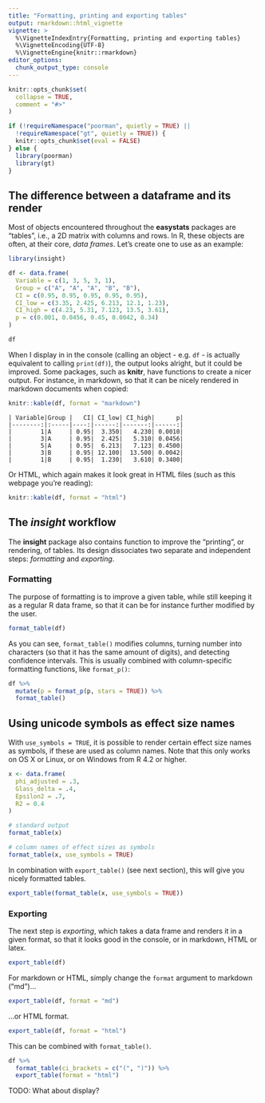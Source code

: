 ---
title: "Formatting, printing and exporting tables"
output: rmarkdown::html_vignette
vignette: >
  %\VignetteIndexEntry{Formatting, printing and exporting tables}
  %\VignetteEncoding{UTF-8}
  %\VignetteEngine{knitr::rmarkdown}
editor_options: 
  chunk_output_type: console
---

```{r, include = FALSE}
knitr::opts_chunk$set(
  collapse = TRUE,
  comment = "#>"
)

if (!requireNamespace("poorman", quietly = TRUE) ||
  !requireNamespace("gt", quietly = TRUE)) {
  knitr::opts_chunk$set(eval = FALSE)
} else {
  library(poorman)
  library(gt)
}
```

## The difference between a dataframe and its render

Most of objects encountered throughout the **easystats** packages are "tables", i.e., a 2D matrix with columns and rows. In R, these objects are often, at their core, *data frames*. Let's create one to use as an example:

```{r, warning=FALSE, message=FALSE}
library(insight)

df <- data.frame(
  Variable = c(1, 3, 5, 3, 1),
  Group = c("A", "A", "A", "B", "B"),
  CI = c(0.95, 0.95, 0.95, 0.95, 0.95),
  CI_low = c(3.35, 2.425, 6.213, 12.1, 1.23),
  CI_high = c(4.23, 5.31, 7.123, 13.5, 3.61),
  p = c(0.001, 0.0456, 0.45, 0.0042, 0.34)
)

df
```

When I display in in the console (calling an object - e.g. `df` - is actually equivalent to calling `print(df)`), the output looks alright, but it could be improved. Some packages, such as **knitr**, have functions to create a nicer output. For instance, in markdown, so that it can be nicely rendered in markdown documents when copied:

```{r, eval=FALSE}
knitr::kable(df, format = "markdown")
```
```
| Variable|Group |   CI| CI_low| CI_high|      p|
|--------:|:-----|----:|------:|-------:|------:|
|        1|A     | 0.95|  3.350|   4.230| 0.0010|
|        3|A     | 0.95|  2.425|   5.310| 0.0456|
|        5|A     | 0.95|  6.213|   7.123| 0.4500|
|        3|B     | 0.95| 12.100|  13.500| 0.0042|
|        1|B     | 0.95|  1.230|   3.610| 0.3400|
```

Or HTML, which again makes it look great in HTML files (such as this webpage you're reading):

```{r, results='asis'}
knitr::kable(df, format = "html")
```


## The *insight* workflow

The **insight** package also contains function to improve the "printing", or rendering, of tables. Its design dissociates two separate and independent steps: *formatting* and *exporting*.

### Formatting

The purpose of formatting is to improve a given table, while still keeping it as a regular R data frame, so that it can be for instance further modified by the user.


```{r}
format_table(df)
```

As you can see, `format_table()` modifies columns, turning number into characters (so that it has the same amount of digits), and  detecting confidence intervals. This is usually combined with column-specific formatting functions, like `format_p()`:

```{r}
df %>%
  mutate(p = format_p(p, stars = TRUE)) %>%
  format_table()
```

## Using unicode symbols as effect size names

With `use_symbols = TRUE`, it is possible to render certain effect size names as symbols, if these are used as column names. Note that this only works on OS X or Linux, or on Windows from R 4.2 or higher.

```{r}
x <- data.frame(
  phi_adjusted = .3,
  Glass_delta = .4,
  Epsilon2 = .7,
  R2 = 0.4
)

# standard output
format_table(x)

# column names of effect sizes as symbols
format_table(x, use_symbols = TRUE)
```

In combination with `export_table()` (see next section), this will give you nicely formatted tables.

```{r}
export_table(format_table(x, use_symbols = TRUE))
```

### Exporting

The next step is *exporting*, which takes a data frame and renders it in a given format, so that it looks good in the console, or in markdown, HTML or latex.

```{r}
export_table(df)
```

For markdown or HTML, simply change the `format` argument to markdown ("md")...

```{r}
export_table(df, format = "md")
```

...or HTML format.

```{r}
export_table(df, format = "html")
```

This can be combined with `format_table()`.

```{r}
df %>%
  format_table(ci_brackets = c("(", ")")) %>%
  export_table(format = "html")
```

TODO: What about display?
